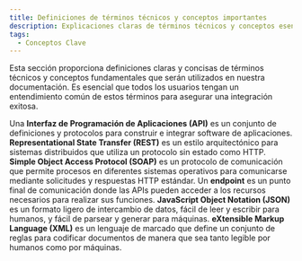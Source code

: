 ---
title: Definiciones de términos técnicos y conceptos importantes
description: Explicaciones claras de términos técnicos y conceptos esenciales.
tags:
  - Conceptos Clave
---


Esta sección proporciona definiciones claras y concisas de términos técnicos y conceptos fundamentales que serán utilizados en nuestra documentación. Es esencial que todos los usuarios tengan un entendimiento común de estos términos para asegurar una integración exitosa.

<Admonition type="tip" title="API">
Una <b>Interfaz de Programación de Aplicaciones (API)</b> es un conjunto de definiciones y protocolos para construir e integrar software de aplicaciones.
</Admonition>

<Admonition type="note" title="REST">
<b>Representational State Transfer (REST)</b> es un estilo arquitectónico para sistemas distribuidos que utiliza un protocolo sin estado como HTTP.
</Admonition>

<Admonition type="note" title="SOAP">
<b>Simple Object Access Protocol (SOAP)</b> es un protocolo de comunicación que permite procesos en diferentes sistemas operativos para comunicarse mediante solicitudes y respuestas HTTP estándar.
</Admonition>

<Admonition type="info" title="Endpoint">
Un <b>endpoint</b> es un punto final de comunicación donde las APIs pueden acceder a los recursos necesarios para realizar sus funciones.
</Admonition>

<Admonition type="info" title="JSON">
<b>JavaScript Object Notation (JSON)</b> es un formato ligero de intercambio de datos, fácil de leer y escribir para humanos, y fácil de parsear y generar para máquinas.
</Admonition>

<Admonition type="info" title="XML">
<b>eXtensible Markup Language (XML)</b> es un lenguaje de marcado que define un conjunto de reglas para codificar documentos de manera que sea tanto legible por humanos como por máquinas.
</Admonition>

